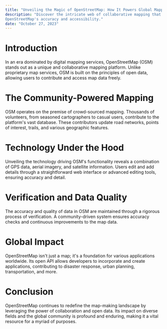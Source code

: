 ```yaml
---
title: "Unveiling the Magic of OpenStreetMap: How It Powers Global Mapping"
description: "Discover the intricate web of collaborative mapping that fuels
OpenStreetMap's accuracy and accessibility."
date: "October 27, 2023"
---
```


# Introduction

In an era dominated by digital mapping services, OpenStreetMap (OSM) stands out
as a unique and collaborative mapping platform. Unlike proprietary map services,
OSM is built on the principles of open data, allowing users to contribute and
access map data freely.

# The Community-Powered Mapping

OSM operates on the premise of crowd-sourced mapping. Thousands of volunteers,
from seasoned cartographers to casual users, contribute to the platform's vast
database. These contributors update road networks, points of interest, trails,
and various geographic features.

# Technology Under the Hood

Unveiling the technology driving OSM's functionality reveals a combination of
GPS data, aerial imagery, and satellite information. Users edit and add details
through a straightforward web interface or advanced editing tools, ensuring
accuracy and detail.

# Verification and Data Quality

The accuracy and quality of data in OSM are maintained through a rigorous
process of verification. A community-driven system ensures accuracy checks and
continuous improvements to the map data.

# Global Impact

OpenStreetMap isn't just a map; it's a foundation for various applications
worldwide. Its open API allows developers to incorporate and create
applications, contributing to disaster response, urban planning, transportation,
and more.

# Conclusion

OpenStreetMap continues to redefine the map-making landscape by leveraging the
power of collaboration and open data. Its impact on diverse fields and the
global community is profound and enduring, making it a vital resource for a
myriad of purposes.

